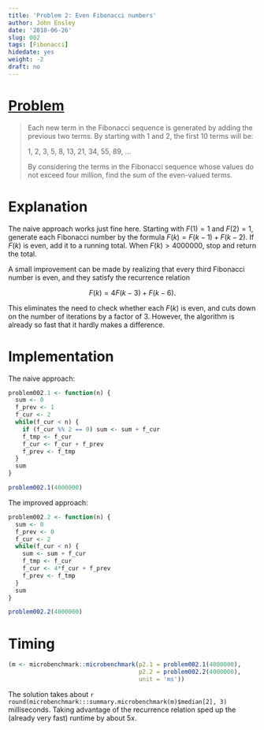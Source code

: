 ```yaml
---
title: 'Problem 2: Even Fibonacci numbers'
author: John Ensley
date: '2018-06-26'
slug: 002
tags: [Fibonacci]
hidedate: yes
weight: -2
draft: no
---
```


# [Problem](https://projecteuler.net/problem=2)

> Each new term in the Fibonacci sequence is generated by adding the previous two terms. By starting with 1 and 2, the first 10 terms will be:
> 
> 1, 2, 3, 5, 8, 13, 21, 34, 55, 89, ...
> 
> By considering the terms in the Fibonacci sequence whose values do not exceed four million, find the sum of the even-valued terms.

# Explanation

The naive approach works just fine here. Starting with $F(1) = 1$ and $F(2) = 1$, generate each Fibonacci number by the formula $F(k) = F(k-1) + F(k-2)$. If $F(k)$ is even, add it to a running total. When $F(k) > 4000000$, stop and return the total.

A small improvement can be made by realizing that every third Fibonacci number is even, and they satisfy the recurrence relation

$$
F(k) = 4F(k-3) + F(k-6).
$$

This eliminates the need to check whether each $F(k)$ is even, and cuts down on the number of iterations by a factor of 3. However, the algorithm is already so fast that it hardly makes a difference.

# Implementation

The naive approach:

```r
problem002.1 <- function(n) {
  sum <- 0
  f_prev <- 1
  f_cur <- 2
  while(f_cur < n) {
    if (f_cur %% 2 == 0) sum <- sum + f_cur
    f_tmp <- f_cur
    f_cur <- f_cur + f_prev
    f_prev <- f_tmp
  }
  sum
}
```

```r
problem002.1(4000000)
```

The improved approach:

```r
problem002.2 <- function(n) {
  sum <- 0
  f_prev <- 0
  f_cur <- 2
  while(f_cur < n) {
    sum <- sum + f_cur
    f_tmp <- f_cur
    f_cur <- 4*f_cur + f_prev
    f_prev <- f_tmp
  }
  sum
}
```

```r
problem002.2(4000000)
```

# Timing

```r
(m <- microbenchmark::microbenchmark(p2.1 = problem002.1(4000000), 
                                     p2.2 = problem002.2(4000000),
                                     unit = 'ms'))
```

The solution takes about `r round(microbenchmark:::summary.microbenchmark(m)$median[2], 3)` milliseconds. Taking advantage of the recurrence relation sped up the (already very fast) runtime by about 5x.